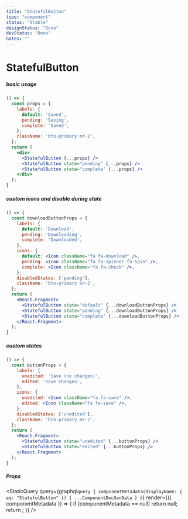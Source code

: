 ```yaml
---
title: "StatefulButton"
type: "component"
status: "Stable"
designStatus: "Done"
devStatus: "Done"
notes: ""
---
```



# StatefulButton


##### basic usage

```jsx live=true
() => {  
  const props = {
    labels: {
      default: 'Saved',
      pending: 'Saving',
      complete: 'Saved',
    },
    className: 'btn-primary mr-2',
  };
  return (
    <div>
      <StatefulButton {...props} />
      <StatefulButton state="pending" {...props} />
      <StatefulButton state="complete" {...props} />
    </div>
  );
}
```


##### custom icons and disable during state

```jsx live=true
() => {
  const downloadButtonProps = {
    labels: {
      default: 'Download',
      pending: 'Downloading',
      complete: 'Downloaded',
    },
    icons: {
      default: <Icon className="fa fa-download" />,
      pending: <Icon className="fa fa-spinner fa-spin" />,
      complete: <Icon className="fa fa-check" />,
    },
    disabledStates: ['pending'],
    className: 'btn-primary mr-2',
  };
  return (
    <React.Fragment>
      <StatefulButton state="default" {...downloadButtonProps} />
      <StatefulButton state="pending" {...downloadButtonProps} />
      <StatefulButton state="complete" {...downloadButtonProps} />
    </React.Fragment>
  );
}
```


##### custom states

```jsx live=true
() => {
  const buttonProps = {
    labels: {
      unedited: 'Save (no changes)',
      edited: 'Save Changes',
    },
    icons: {
      unedited: <Icon className="fa fa-save" />,
      edited: <Icon className="fa fa-save" />,
    },
    disabledStates: ['unedited'],
    className: 'btn-primary mr-2',
  };
  return (
    <React.Fragment>
      <StatefulButton state="unedited" {...buttonProps} />
      <StatefulButton state="edited" {...buttonProps} />
    </React.Fragment>
  );
}
```


##### Props

<StaticQuery
  query={graphql`query {
    componentMetadata(displayName: { eq: "StatefulButton" }) { ...ComponentDocGenData }
  }`}
  render={({ componentMetadata }) => {
    if (componentMetadata == null) return null;
    return <PropsTable propMetaData={componentMetadata.props} />;
  }}
/>
